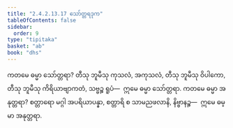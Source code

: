 ```yaml
---
title: "2.4.2.13.17 သော်တ္တရဒုက"
tableOfContents: false
sidebar:
  order: 9
type: "tipitaka"
basket: "ab"
book: "dhs"
---
```



<DynamicBreadcrumb />

<Division number="1613" book="dhs">

<Paragraph number="2324" book="dhs">
ကတမေ ဓမ္မာ သော်တ္တရာ? တီသု ဘူမီသု ကုသလံ, အကုသလံ, တီသု ဘူမီသု ဝိပါကော, တီသု ဘူမီသု ကိရိယာဗျာကတံ, သဗ္ဗဉ္စ ရူပံ—  ဣမေ ဓမ္မာ သော်တ္တရာ.
</Paragraph>

</Division>
<Division number="1614" book="dhs">

<Paragraph number="2325" book="dhs">
ကတမေ ဓမ္မာ အနုတ္တရာ? စတ္တာရော မဂ္ဂါ အပရိယာပန္နာ, စတ္တာရိ စ သာမညဖလာနိ, နိဗ္ဗာနဉ္စ—  ဣမေ ဓမ္မာ အနုတ္တရာ.
</Paragraph>
</Division>